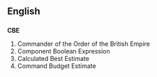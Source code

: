 ==English==
==={{initialism}}===
'''CBE'''
#Commander of the Order of the British Empire
#Component Boolean Expression
#Calculated Best Estimate    
#Command Budget Estimate